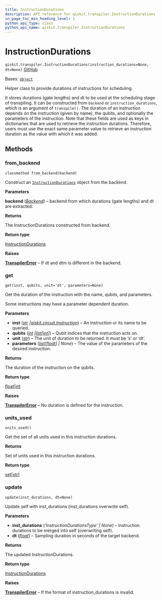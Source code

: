 ```yaml
---
title: InstructionDurations
description: API reference for qiskit.transpiler.InstructionDurations
in_page_toc_min_heading_level: 1
python_api_type: class
python_api_name: qiskit.transpiler.InstructionDurations
---
```


# InstructionDurations

<span id="qiskit.transpiler.InstructionDurations" />

`qiskit.transpiler.InstructionDurations(instruction_durations=None, dt=None)` [GitHub](https://github.com/qiskit/qiskit/tree/stable/0.46/qiskit/transpiler/instruction_durations.py "view source code")

Bases: [`object`](https://docs.python.org/3/library/functions.html#object "(in Python v3.12)")

Helper class to provide durations of instructions for scheduling.

It stores durations (gate lengths) and dt to be used at the scheduling stage of transpiling. It can be constructed from `backend` or `instruction_durations`, which is an argument of `transpile()`. The duration of an instruction depends on the instruction (given by name), the qubits, and optionally the parameters of the instruction. Note that these fields are used as keys in dictionaries that are used to retrieve the instruction durations. Therefore, users must use the exact same parameter value to retrieve an instruction duration as the value with which it was added.

## Methods

### from\_backend

<span id="qiskit.transpiler.InstructionDurations.from_backend" />

`classmethod from_backend(backend)`

Construct an [`InstructionDurations`](#qiskit.transpiler.InstructionDurations "qiskit.transpiler.InstructionDurations") object from the backend.

**Parameters**

**backend** ([*Backend*](qiskit.providers.Backend "qiskit.providers.backend.Backend")) – backend from which durations (gate lengths) and dt are extracted.

**Returns**

The InstructionDurations constructed from backend.

**Return type**

[InstructionDurations](#qiskit.transpiler.InstructionDurations "qiskit.transpiler.InstructionDurations")

**Raises**

[**TranspilerError**](transpiler#qiskit.transpiler.TranspilerError "qiskit.transpiler.TranspilerError") – If dt and dtm is different in the backend.

### get

<span id="qiskit.transpiler.InstructionDurations.get" />

`get(inst, qubits, unit='dt', parameters=None)`

Get the duration of the instruction with the name, qubits, and parameters.

Some instructions may have a parameter dependent duration.

**Parameters**

*   **inst** ([*str*](https://docs.python.org/3/library/stdtypes.html#str "(in Python v3.12)")  *|*[*qiskit.circuit.Instruction*](qiskit.circuit.Instruction "qiskit.circuit.Instruction")) – An instruction or its name to be queried.
*   **qubits** ([*int*](https://docs.python.org/3/library/functions.html#int "(in Python v3.12)")  *|*[*list*](https://docs.python.org/3/library/stdtypes.html#list "(in Python v3.12)")*\[*[*int*](https://docs.python.org/3/library/functions.html#int "(in Python v3.12)")*]*) – Qubit indices that the instruction acts on.
*   **unit** ([*str*](https://docs.python.org/3/library/stdtypes.html#str "(in Python v3.12)")) – The unit of duration to be returned. It must be ‘s’ or ‘dt’.
*   **parameters** ([*list*](https://docs.python.org/3/library/stdtypes.html#list "(in Python v3.12)")*\[*[*float*](https://docs.python.org/3/library/functions.html#float "(in Python v3.12)")*] | None*) – The value of the parameters of the desired instruction.

**Returns**

The duration of the instruction on the qubits.

**Return type**

[float](https://docs.python.org/3/library/functions.html#float "(in Python v3.12)")|[int](https://docs.python.org/3/library/functions.html#int "(in Python v3.12)")

**Raises**

[**TranspilerError**](transpiler#qiskit.transpiler.TranspilerError "qiskit.transpiler.TranspilerError") – No duration is defined for the instruction.

### units\_used

<span id="qiskit.transpiler.InstructionDurations.units_used" />

`units_used()`

Get the set of all units used in this instruction durations.

**Returns**

Set of units used in this instruction durations.

**Return type**

[set](https://docs.python.org/3/library/stdtypes.html#set "(in Python v3.12)")\[[str](https://docs.python.org/3/library/stdtypes.html#str "(in Python v3.12)")]

### update

<span id="qiskit.transpiler.InstructionDurations.update" />

`update(inst_durations, dt=None)`

Update self with inst\_durations (inst\_durations overwrite self).

**Parameters**

*   **inst\_durations** (*'InstructionDurationsType' | None*) – Instruction durations to be merged into self (overwriting self).
*   **dt** ([*float*](https://docs.python.org/3/library/functions.html#float "(in Python v3.12)")) – Sampling duration in seconds of the target backend.

**Returns**

The updated InstructionDurations.

**Return type**

[InstructionDurations](#qiskit.transpiler.InstructionDurations "qiskit.transpiler.InstructionDurations")

**Raises**

[**TranspilerError**](transpiler#qiskit.transpiler.TranspilerError "qiskit.transpiler.TranspilerError") – If the format of instruction\_durations is invalid.

